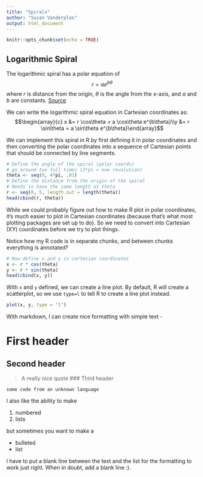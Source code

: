 ```yaml
---
title: "Spirals"
author: "Susan Vanderplas"
output: html_document
---
```


```r
knitr::opts_chunk$set(echo = TRUE)
```

## Logarithmic Spiral

The logarithmic spiral has a polar equation of $$r = a e^{b\theta}$$ where $r$ is distance from the origin, $\theta$ is the angle from the x-axis, and $a$ and $b$ are constants. [Source](https://mathworld.wolfram.com/LogarithmicSpiral.html)

We can write the logarithmic spiral equation in Cartesian coordinates as: $$\begin{array}{c} x &= r \cos\theta = a \cos\theta e^{b\theta}\\y &= r \sin\theta = a \sin\theta e^{b\theta}\end{array}$$

We can implement this spiral in R by first defining it in polar coordinates and then converting the polar coordinates into a sequence of Cartesian points that should be connected by line segments.

```r
# Define the angle of the spiral (polar coords)
# go around two full times (2*pi = one revolution)
theta <- seq(0, 4*pi, .01)
# Define the distance from the origin of the spiral
# Needs to have the same length as theta
r <- seq(0, 5, length.out = length(theta))
head(cbind(r, theta))
```

While we could probably figure out how to make R plot in polar coordinates, it's much easier to plot in Cartesian coordinates (because that's what most plotting packages are set up to do). So we need to convert into Cartesian (XY) coordinates before we try to plot things.

Notice how my R code is in separate chunks, and between chunks everything is annotated?

```r
# Now define x and y in cartesian coordinates
x <- r * cos(theta)
y <- r * sin(theta)
head(cbind(x, y))
```

With `x` and `y` defined, we can create a line plot. By default, R will create a scatterplot, so we use `type=l` to tell R to create a line plot instead.

```r
plot(x, y, type = "l")
```

With markdown, I can create nice formatting with simple text -

# First header

## Second header

> A really nice quote
### Third header

    some code from an unknown language

I also like the ability to make

1.  numbered
2.  lists

but sometimes you want to make a

-   bulleted
-   list

I have to put a blank line between the text and the list for the formatting to work just right. When in doubt, add a blank line :).
